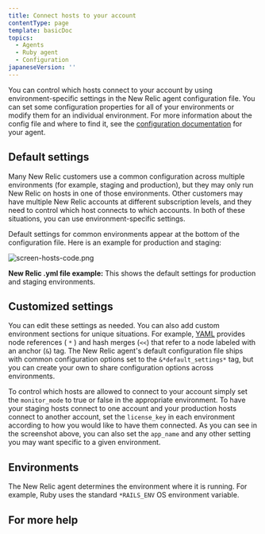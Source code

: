 ```yaml
---
title: Connect hosts to your account
contentType: page
template: basicDoc
topics:
  - Agents
  - Ruby agent
  - Configuration
japaneseVersion: ''
---
```


You can control which hosts connect to your account by using environment-specific settings in the New Relic agent configuration file. You can set some configuration properties for all of your environments or modify them for an individual environment. For more information about the config file and where to find it, see the [configuration documentation](/docs/site/configuring-the-agent) for your agent.

## Default settings

Many New Relic customers use a common configuration across multiple environments (for example, staging and production), but they may only run New Relic on hosts in one of those environments. Other customers may have multiple New Relic accounts at different subscription levels, and they need to control which host connects to which accounts. In both of these situations, you can use environment-specific settings.

Default settings for common environments appear at the bottom of the configuration file. Here is an example for production and staging:

![screen-hosts-code.png](./images/screen-hosts-code.png "screen-hosts-code.png")

**New Relic .yml file example:** This shows the default settings for production and staging environments.

## Customized settings

You can edit these settings as needed. You can also add custom environment sections for unique situations. For example, [YAML](http://en.wikipedia.org/wiki/YAML%23Data_merge_and_references "Link opens in a new window") provides node references ( `*` ) and hash merges (`<<`) that refer to a node labeled with an anchor (`&`) tag. The New Relic agent's default configuration file ships with common configuration options set to the `&*default_settings*` tag, but you can create your own to share configuration options across environments.

To control which hosts are allowed to connect to your account simply set the `monitor_mode` to true or false in the appropriate environment. To have your staging hosts connect to one account and your production hosts connect to another account, set the `license_key` in each environment according to how you would like to have them connected. As you can see in the screenshot above, you can also set the `app_name` and any other setting you may want specific to a given environment.

## Environments

The New Relic agent determines the environment where it is running. For example, Ruby uses the standard `*RAILS_ENV` OS environment variable.

## For more help
